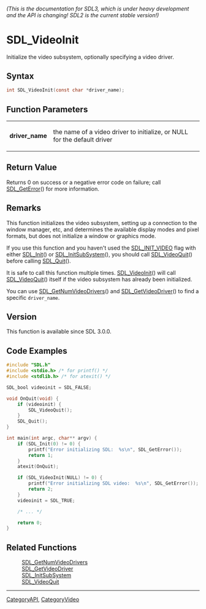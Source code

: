 ====== (This is the documentation for SDL3, which is under heavy development and the API is changing! SDL2 is the current stable version!) ======
= SDL_VideoInit =

Initialize the video subsystem, optionally specifying a video driver.

== Syntax ==

<syntaxhighlight lang='c'>
int SDL_VideoInit(const char *driver_name);
</syntaxhighlight>

== Function Parameters ==

{|
|'''driver_name'''
|the name of a video driver to initialize, or NULL for the default driver
|}

== Return Value ==

Returns 0 on success or a negative error code on failure; call
[[SDL_GetError]]() for more information.

== Remarks ==

This function initializes the video subsystem, setting up a connection to
the window manager, etc, and determines the available display modes and
pixel formats, but does not initialize a window or graphics mode.

If you use this function and you haven't used the [[SDL_INIT_VIDEO]] flag
with either [[SDL_Init]]() or [[SDL_InitSubSystem]](), you should call
[[SDL_VideoQuit]]() before calling [[SDL_Quit]]().

It is safe to call this function multiple times. [[SDL_VideoInit]]() will
call [[SDL_VideoQuit]]() itself if the video subsystem has already been
initialized.

You can use [[SDL_GetNumVideoDrivers]]() and [[SDL_GetVideoDriver]]() to
find a specific <code>driver_name</code>.

== Version ==

This function is available since SDL 3.0.0.

== Code Examples ==

<syntaxhighlight lang='c++'>
#include "SDL.h"
#include <stdio.h> /* for printf() */
#include <stdlib.h> /* for atexit() */

SDL_bool videoinit = SDL_FALSE;

void OnQuit(void) {
    if (videoinit) {
        SDL_VideoQuit();
    }
    SDL_Quit();
}

int main(int argc, char** argv) {
    if (SDL_Init(0) != 0) {
        printf("Error initializing SDL:  %s\n", SDL_GetError());
        return 1;
    }
    atexit(OnQuit);

    if (SDL_VideoInit(NULL) != 0) {
        printf("Error initializing SDL video:  %s\n", SDL_GetError());
        return 2;
    }
    videoinit = SDL_TRUE;

    /* ... */

    return 0;
}
</syntaxhighlight>

== Related Functions ==

:[[SDL_GetNumVideoDrivers]]
:[[SDL_GetVideoDriver]]
:[[SDL_InitSubSystem]]
:[[SDL_VideoQuit]]

----
[[CategoryAPI]], [[CategoryVideo]]


